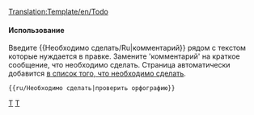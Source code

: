 <noinclude>[[Translation:Template/en/Todo]]</noinclude><noinclude></noinclude>{{en/Ambox| type  = notice
| image = en/Klipper.png
| text  = <strong>Необходимо сделать</strong><br />{{{1|Тот, кто добавил этот шаблон не уточнил, что должно было быть сделано, поэтому он должен быть удален или обновлен после того как будут сделаны нужные правки.}}}
}}<includeonly>{{{2|[[Category:en/To do]]}}}</includeonly><noinclude>

====Использование====
Введите <nowiki>{{</nowiki>Необходимо сделать/Ru<nowiki>|комментарий}}</nowiki> рядом с текстом которые нуждается в правке. Замените 'комментарий' на краткое сообщение, что необходимо сделать. Страница автоматически добавится [[:Category:en/To do|в список того, что необходимо сделать]].
<pre>{{ru/Необходимо сделать|проверить орфографию}}</pre>

[[Category:en/Templates|T]][[Category:en/Message boxes|T]]</noinclude>